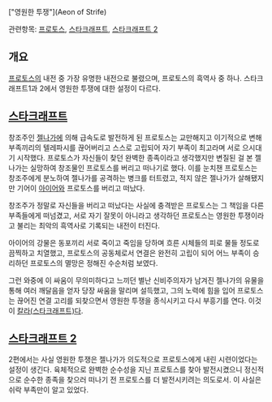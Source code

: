["영원한 투쟁"](Aeon of Strife)

관련항목: [[프로토스]], [[스타크래프트]], [[스타크래프트 2]]


== 개요 ==

[[프로토스]]의 내전 중 가장 유명한 내전으로 불렸으며, 프로토스의 흑역사 중 하나. 스타크래프트1과 2에서 영원한 투쟁에 대한 설정이 다르다.


== [[스타크래프트]] ==

창조주인 [[젤나가]]에 의해 급속도로 발전하게 된 프로토스는 교만해지고 이기적으로 변해 부족끼리의 텔레파시를 끊어버리고 스스로 고립되어 자기 부족이 최고라며 서로 으시대기 시작했다. 프로토스가 자신들이 찾던 완벽한 종족이라고 생각했지만 변질된 걸 본 젤나가는 실망하여 창조물인 프로토스를 버리고 떠나기로 했다. 이를 눈치챈 프로토스는 창조주에게 분노하여 젤나가를 공격하는 병크를 터트렸고, 적지 않은 젤나가가 살해됐지만 기어이 [[아이어]]와 프로토스를 버리고 떠났다.

창조주가 정말로 자신들을 버리고 떠났다는 사실에 충격받은 프로토스는 그 책임을 다른 부족들에게 떠넘겼고, 서로 자기 잘못이 아니라고 생각하던 프로토스는 영원한 투쟁이라고 불리는 최악의 흑역사로 기록되는 내전이 터진다. 

아이어의 강물은 동포끼리 서로 죽이고 죽임을 당하며 흐른 시체들의 피로 물들 정도로 끔찍하고 치열했고, 프로토스의 공동체로서 연결은 완전히 고립이 되어 어느 부족이 승리하던 프로토스의 멸망은 정해진 수순처럼 보였다.


그런 와중에 이 싸움이 무의미하다고 느끼던 별난 신비주의자가 남겨진 젤나가의 유물을 통해 여러 깨달음을 얻자 당장 싸움을 말리며 설득했고, 그의 노력에 힘을 입어 프로토스는 끊어진 연결 고리를 되찾으면서 영원한 투쟁을 종식시키고 다시 부흥기를 연다. 이것이 [[칼라(스타크래프트)]]다.


== [[스타크래프트 2]] ==

2편에서는 사실 영원한 투쟁은 젤나가가 의도적으로 프로토스에게 내린 시련이었다는 설정이 생긴다. 육체적으로 완벽한 순수성을 지닌 프로토스를 찾아 발전시켰으니 정신적으로 순수한 종족을 찾으러 떠나기 전 프로토스를 더 발전시키려는 의도로서. 이 사실은 쉬락 부족만이 알고 있었다.  
